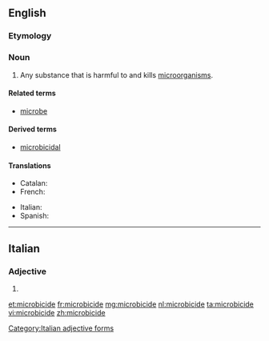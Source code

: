 ==English==
{{wikipedia}}

===Etymology===
{{suffix|microbe|cide|lang=en}}

===Noun===
{{en-noun}}

# Any substance that is harmful to and kills [[microorganism]]s.

====Related terms====
* [[microbe]]

====Derived terms====
* [[microbicidal]]

====Translations====
{{trans-top|substance that is harmful to microorganisms}}
* Catalan: {{t|ca|microbicida|f}}
* French: {{t+|fr|microbicide}}
{{trans-mid}}
* Italian: {{t|it|microbicida|m}}
* Spanish: {{t|es|microbicida|f}}
{{trans-bottom}}

----

==Italian==

===Adjective===
{{head|it|adjective form}}

# {{feminine plural of|microbicida|lang=it}}

[[Category:Italian adjective forms]]

[[et:microbicide]]
[[fr:microbicide]]
[[mg:microbicide]]
[[nl:microbicide]]
[[ta:microbicide]]
[[vi:microbicide]]
[[zh:microbicide]]